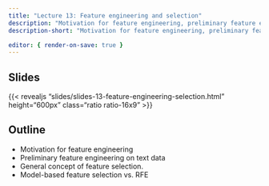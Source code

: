 ```yaml
---
title: "Lecture 13: Feature engineering and selection"
description: "Motivation for feature engineering, preliminary feature engineering on text data, general concept of feature selection, model-based feature selection vs. RFE"
description-short: "Motivation for feature engineering, preliminary feature engineering on text data, general concept of feature selection, model-based feature selection vs. RFE" 

editor: { render-on-save: true }
---
```


## Slides

{{< revealjs "slides/slides-13-feature-engineering-selection.html" height="600px" class="ratio ratio-16x9" >}}


## Outline
- Motivation for feature engineering
- Preliminary feature engineering on text data
- General concept of feature selection.
- Model-based feature selection vs. RFE 